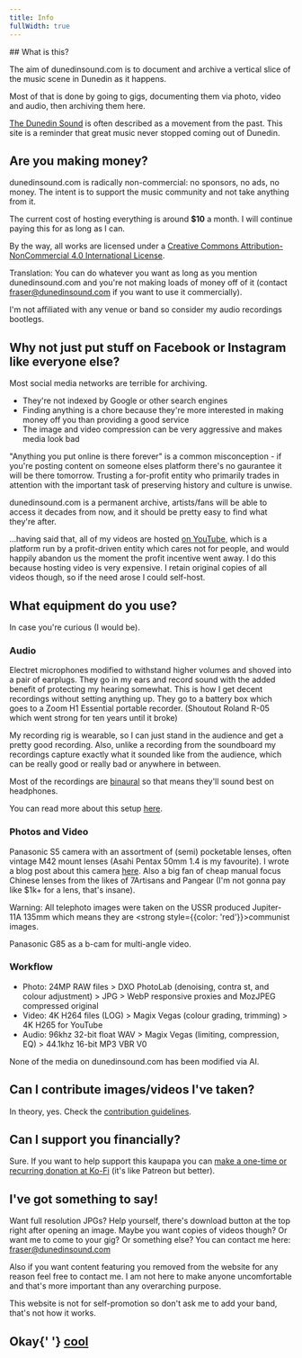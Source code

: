 ```yaml
---
title: Info
fullWidth: true
---
```



<WebsiteInfo/>

<TextContainer>
## What is this?

The aim of dunedinsound.com is to document and archive a vertical slice of the music scene in Dunedin as it happens.

Most of that is done by going to gigs, documenting them via photo, video and audio, then archiving them here.

[The Dunedin Sound](https://en.wikipedia.org/wiki/Dunedin_sound) is often described as a movement from the past. This site is a reminder that great music never stopped coming out of Dunedin.

## Are you making money?

dunedinsound.com is radically non-commercial: no sponsors, no ads, no money. The intent is to support the music community and not take anything from it.

The current cost of hosting everything is around **\$10** a month. I will continue paying this for as long as I can.

By the way, all works are licensed under a <a rel="license" href="http://creativecommons.org/licenses/by-nc/4.0/">Creative Commons Attribution-NonCommercial 4.0 International License</a>.

Translation: You can do whatever you want as long as you mention dunedinsound.com and you're not making loads of money off of it (contact fraser@dunedinsound.com if you want to use it commercially).

I'm not affiliated with any venue or band so consider my audio recordings bootlegs.

## Why not just put stuff on Facebook or Instagram like everyone else?

Most social media networks are terrible for archiving.

- They're not indexed by Google or other search engines
- Finding anything is a chore because they're more interested in making money off you than providing a good service
- The image and video compression can be very aggressive and makes media look bad

"Anything you put online is there forever" is a common misconception - if you're posting content on someone elses platform there's no gaurantee it will be there tomorrow. Trusting a for-profit entity who primarily trades in attention with the important task of preserving history and culture is unwise.

dunedinsound.com is a permanent archive, artists/fans will be able to access it decades from now, and it should be pretty easy to find what they're after.

...having said that, all of my videos are hosted [on YouTube](https://www.youtube.com/@dunedinsound), which is a platform run by a profit-driven entity which cares not for people, and would happily abandon us the moment the profit incentive went away. I do this because hosting video is very expensive. I retain original copies of all videos though, so if the need arose I could self-host.

## What equipment do you use?

In case you're curious (I would be).

### Audio

Electret microphones modified to withstand higher volumes and shoved into a pair of earplugs. They go in my ears and record sound with the added benefit of protecting my hearing somewhat. This is how I get decent recordings without setting anything up. They go to a battery box which goes to a Zoom H1 Essential portable recorder. (Shoutout Roland R-05 which went strong for ten years until it broke)

My recording rig is wearable, so I can just stand in the audience and get a pretty good recording. Also, unlike a recording from the soundboard my recordings capture exactly what it sounded like from the audience, which can be really good or really bad or anywhere in between.

Most of the recordings are [binaural](https://en.wikipedia.org/wiki/Binaural_recording) so that means they'll sound best on headphones.

You can read more about this setup [here](/blog/so_you_want_to_bootleg_live_music_with_a_wearable_and_discreet_recording_rig_which_also_doubles_as_hearing_protection_and_doesnt_cost_that_much/). 

### Photos and Video

Panasonic S5 camera with an assortment of (semi) pocketable lenses, often vintage M42 mount lenses (Asahi Pentax 50mm 1.4 is my favourite). I wrote a blog post about this camera [here](/blog/micro_four_thirds_vs_full_frame_bigger_more_expensive_but_is_it_better). Also a big fan of cheap manual focus Chinese lenses from the likes of 7Artisans and Pangear (I'm not gonna pay like $1k+ for a lens, that's insane).

Warning: All telephoto images were taken on the USSR produced Jupiter-11A 135mm which means they are <strong style={{color: 'red'}}>communist images</strong>.

Panasonic G85 as a b-cam for multi-angle video.

### Workflow

* Photo: 24MP RAW files > DXO PhotoLab (denoising, contra st, and colour adjustment) > JPG > WebP responsive proxies and MozJPEG compressed original
* Video: 4K H264 files (LOG) > Magix Vegas (colour grading, trimming) > 4K H265 for YouTube
* Audio: 96khz 32-bit float WAV > Magix Vegas (limiting, compression, EQ) > 44.1khz 16-bit MP3 VBR V0

None of the media on dunedinsound.com has been modified via AI.

## Can I contribute images/videos I've taken?

In theory, yes. Check the [contribution guidelines](/page/contribution_guidelines/).

## Can I support you financially?

Sure. If you want to help support this kaupapa you can [make a one-time or recurring donation at Ko-Fi](https://ko-fi.com/dunedinsound) (it's like Patreon but better).

## I've got something to say!

Want full resolution JPGs? Help yourself, there's download button at the top right after opening an image. Maybe you want copies of videos though? Or want me to come to your gig? Or something else? You can contact me here: <a href="mailto:fraser@dunedinsound.com">fraser@dunedinsound.com</a>

Also if you want content featuring you removed from the website for any reason feel free to contact me. I am not here to make anyone uncomfortable and that's more important than any overarching purpose.

This website is not for self-promotion so don't ask me to add your band, that's not how it works.

<h2>
  Okay{' '}
  <a
    onmouseover="const msg = new SpeechSynthesisUtterance();msg.voiceURI = 'native';msg.volume = 1;msg.rate = 0.1;msg.pitch = Math.floor(Math.random() * (2 - 0 + 1));msg.text = 'cool';msg.lang = 'en-US';speechSynthesis.speak(msg);"
    className="trippy"
    href="/"
  >
    cool
  </a>
</h2>
</TextContainer>
